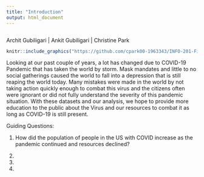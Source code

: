 ```yaml
---
title: "Introduction"
output: html_document
---
```


```r
```
Archit Gubiligari | Ankit Gubiligari | Christine Park




```r
knitr::include_graphics("https://github.com/cpark00-1963343/INFO-201-Final-Deliverable-4709AB/blob/main/coronavirus-2.tmb-479v.jpg?raw=true")
```

Looking at our past couple of years, a lot has changed due to COVID-19 Pandemic that has taken the world by storm. Mask mandates and little to no social gatherings caused the world to fall into a depression that is still reaping the world today. Many mistakes were made in the world by not taking action quickly enough to combat this virus and the citizens often were ignorant or did not fully understand the severity of this pandemic situation. With these datasets and our analysis, we hope to provide more education to the public about the Virus and our resources to combat it as long as COVID-19 is still present.


Guiding Questions:

1. How did the population of people in the US with COVID increase as the pandemic continued and resources declined?

  1.    

  2.
  
  3.


```r

```


